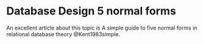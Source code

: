 # Database Design 5 normal forms

An excellent article about this topic is A simple guide to five normal forms in relational database theory @Kent1983simple.

